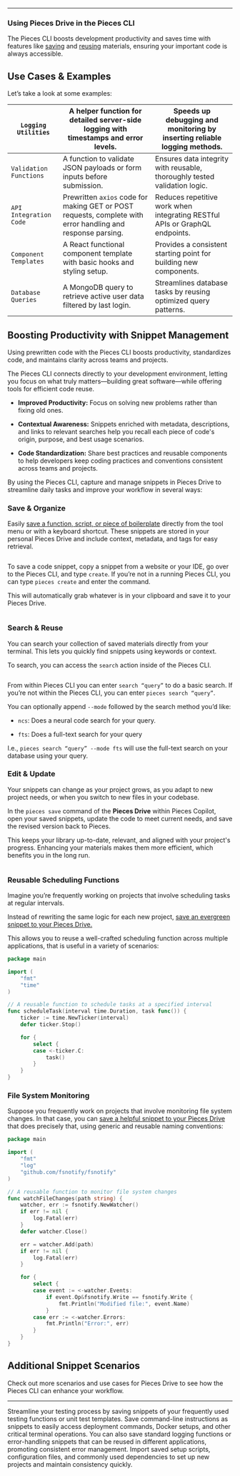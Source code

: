 ***

### Using Pieces Drive in the Pieces CLI

The Pieces CLI boosts development productivity and saves time with features like [saving](https://docs.pieces.app/products/cli/drive/save-snippets) and [reusing](https://docs.pieces.app/products/cli/drive/search-reuse) materials, ensuring your important code is always accessible.

## Use Cases & Examples

Let’s take a look at some examples:

| `Logging Utilities`    | A helper function for detailed server-side logging with timestamps and error levels.                        | Speeds up debugging and monitoring by inserting reliable logging methods.   |
| ---------------------- | ----------------------------------------------------------------------------------------------------------- | --------------------------------------------------------------------------- |
| `Validation Functions` | A function to validate JSON payloads or form inputs before submission.                                      | Ensures data integrity with reusable, thoroughly tested validation logic.   |
| `API Integration Code` | Prewritten `axios` code for making GET or POST requests, complete with error handling and response parsing. | Reduces repetitive work when integrating RESTful APIs or GraphQL endpoints. |
| `Component Templates`  | A React functional component template with basic hooks and styling setup.                                   | Provides a consistent starting point for building new components.           |
| `Database Queries`     | A MongoDB query to retrieve active user data filtered by last login.                                        | Streamlines database tasks by reusing optimized query patterns.             |

## Boosting Productivity with Snippet Management

Using prewritten code with the Pieces CLI boosts productivity, standardizes code, and maintains clarity across teams and projects.

The Pieces CLI connects directly to your development environment, letting you focus on what truly matters—building great software—while offering tools for efficient code reuse.

* **Improved Productivity:** Focus on solving new problems rather than fixing old ones.

* **Contextual Awareness:** Snippets enriched with metadata, descriptions, and links to relevant searches help you recall each piece of code's origin, purpose, and best usage scenarios.

* **Code Standardization:** Share best practices and reusable components to help developers keep coding practices and conventions consistent across teams and projects.

By using the Pieces CLI, capture and manage snippets in Pieces Drive to streamline daily tasks and improve your workflow in several ways:

### Save & Organize

Easily [save a function, script, or piece of boilerplate](https://docs.pieces.app/products/cli/drive/save-snippets) directly from the tool menu or with a keyboard shortcut. These snippets are stored in your personal Pieces Drive and include context, metadata, and tags for easy retrieval.

<Image src="https://storage.googleapis.com/hashnode_product_documentation_assets/cli_assets/pieces_drive/_MAIN/saved_snippet_displayed.png" alt="" align="center" fullwidth="true" />

To save a code snippet, copy a snippet from a website or your IDE, go over to the Pieces CLI, and type `create`. If you’re not in a running Pieces CLI, you can type `pieces create` and enter the command.

This will automatically grab whatever is in your clipboard and save it to your Pieces Drive.

<Image src="https://storage.googleapis.com/hashnode_product_documentation_assets/cli_assets/pieces_drive/_MAIN/pieces_create.gif" alt="" align="center" fullwidth="true" />

### Search & Reuse

You can search your collection of saved materials directly from your terminal. This lets you quickly find snippets using keywords or context.

To search, you can access the `search` action inside of the Pieces CLI.

<Image src="https://storage.googleapis.com/hashnode_product_documentation_assets/cli_assets/pieces_drive/_MAIN/pieces_search_interm.png" alt="" align="center" fullwidth="true" />

From within Pieces CLI you can enter `search “query”` to do a basic search. If you’re not within the Pieces CLI, you can enter `pieces search “query”`.

You can optionally append `--mode` followed by the search method you’d like:

* `ncs`: Does a neural code search for your query.

* `fts`: Does a full-text search for your query

I.e., `pieces search “query” --mode fts` will use the full-text search on your database using your query.

### Edit & Update

Your snippets can change as your project grows, as you adapt to new project needs, or when you switch to new files in your codebase.

In the `pieces save` command of the **Pieces Drive** within Pieces Copilot, open your saved snippets, update the code to meet current needs, and save the revised version back to Pieces.

This keeps your library up-to-date, relevant, and aligned with your project's progress. Enhancing your materials makes them more efficient, which benefits you in the long run.

<Image src="https://storage.googleapis.com/hashnode_product_documentation_assets/cli_assets/pieces_drive/_MAIN/edit_command.png" alt="" align="center" fullwidth="true" />

### Reusable Scheduling Functions

Imagine you’re frequently working on projects that involve scheduling tasks at regular intervals.

Instead of rewriting the same logic for each new project, [save an evergreen snippet to your Pieces Drive.](https://docs.pieces.app/products/cli/drive/save-snippets#save-snippets)

This allows you to reuse a well-crafted scheduling function across multiple applications, that is useful in a variety of scenarios:

```go
package main

import (
	"fmt"
	"time"
)

// A reusable function to schedule tasks at a specified interval
func scheduleTask(interval time.Duration, task func()) {
	ticker := time.NewTicker(interval)
	defer ticker.Stop()

	for {
		select {
		case <-ticker.C:
			task()
		}
	}
}
```

### File System Monitoring

Suppose you frequently work on projects that involve monitoring file system changes. In that case, you can [save a helpful snippet to your Pieces Drive](https://docs.pieces.app/products/cli/drive/save-snippets#saving-snippets) that does precisely that, using generic and reusable naming conventions:

```go
package main

import (
	"fmt"
	"log"
	"github.com/fsnotify/fsnotify"
)

// A reusable function to monitor file system changes
func watchFileChanges(path string) {
	watcher, err := fsnotify.NewWatcher()
	if err != nil {
		log.Fatal(err)
	}
	defer watcher.Close()

	err = watcher.Add(path)
	if err != nil {
		log.Fatal(err)
	}

	for {
		select {
		case event := <-watcher.Events:
			if event.Op&fsnotify.Write == fsnotify.Write {
				fmt.Println("Modified file:", event.Name)
			}
		case err := <-watcher.Errors:
			fmt.Println("Error:", err)
		}
	}
}
```

## **Additional Snippet Scenarios**

Check out more scenarios and use cases for Pieces Drive to see how the Pieces CLI can enhance your workflow.

***

<AccordionGroup>
  <Accordion title="Testing Framework Templates">
    Streamline your testing process by saving snippets of your frequently used testing functions or unit test templates.
  </Accordion>

  <Accordion title="Command-Line Utilities">
    Save command-line instructions as snippets to easily access deployment commands, Docker setups, and other critical terminal operations.
  </Accordion>

  <Accordion title="Error Handling & Logging">
    You can also save standard logging functions or error-handling snippets that can be reused in different applications, promoting consistent error management.
  </Accordion>

  <Accordion title="Quickly Create New Projects">
    Import saved setup scripts, configuration files, and commonly used dependencies to set up new projects and maintain consistency quickly.
  </Accordion>
</AccordionGroup>

